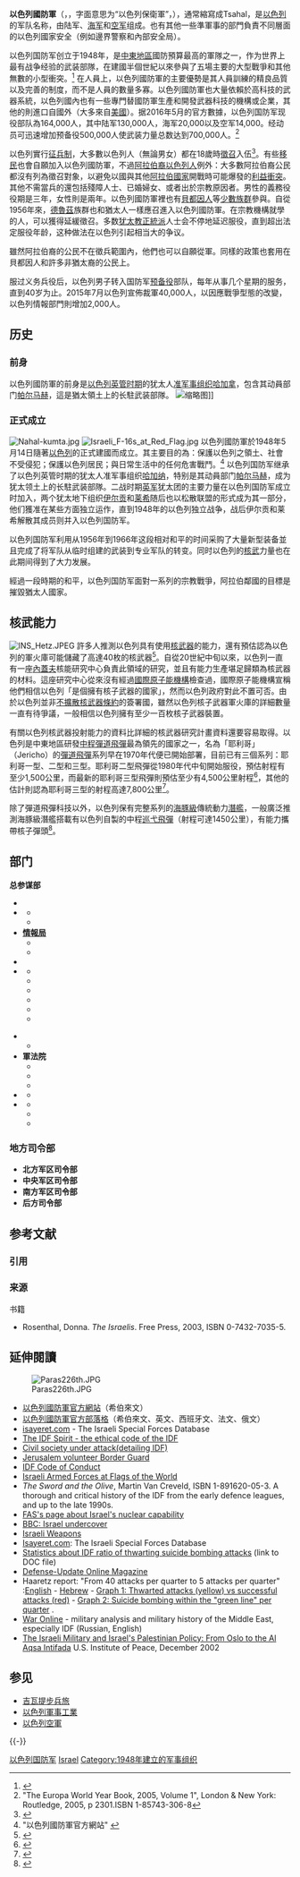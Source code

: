 {{Otheruses|IDF|subject=以色列的軍隊|other=「IDF」縮寫的其他意義}}
{{Infobox national military
|country            = 以色列
|image              = [[Image:Badge_of_the_Israel_Defense_Forces.svg|150px]]
|caption            = 以色列国防军标志
|founded            = 1948
|current_form       =
|disbanded          =
|branches           = {{flagicon|ISR|army}} [[以色列陸軍|以色列陸軍]]<br>{{flagicon|ISR|naval}} [[以色列海军|以色列海军]]<br>{{flagicon|ISR|air force}} [[以色列空军|以色列空军]]
<!-- Leadership -->
|minister           = [[納夫塔利·貝內特|納夫塔利·貝內特]]
|minister_title     = 總理
|commander          = [[Rav_Aluf|Rav Aluf]] [[阿维夫·科扎维|阿维夫·科扎维]]
|commander_title    = 总参谋长
<!-- Manpower -->
|age                = 18
|conscription       = 18
|manpower_data      = 2000 est.
|manpower_age       = 17–49
|available          = 1,499,186
|available_f        = 1,462,063
|fit                = 1,226,903
|fit_f              = 1,192,319
|reaching           = 50,348
|reaching_f         = 47,996
|active             = 169,500<ref name="IISS">{{cite book| title=The Military Balance 2019| author1=International Institute for Strategic Studies| author-link1=International Institute for Strategic Studies| date=15 February 2019| publisher=[[Routledge|Routledge]]| location=London| isbn=978-1857439885|page=346 | ref=IISS2019}}</ref>
*102,500名義務役
*67,000名志願役
<small>（[[List_of_countries_by_number_of_active_troops|全球第34名]]）</small>
|reserve            = 500,000<ref name="INSS"/>
<!-- Financial -->
|amount             = 50.6[[Israeli_new_shekel|₪]] billion<ref>{{Cite web |url=http://www.aviationweek.com/aw/generic/story_channel.jsp?channel=defense&id=news%2Fdti%2F2012%2F01%2F01%2FDT_01_01_2012_p42-400663.xml&headline=Israel%20Uses%20Special%20Funds%20To%20Boost%20Spending |title=存档副本 |accessdate=2020-09-29 |archive-date=2018-12-24 |archive-url=https://web.archive.org/web/20181224210830/http://aviationweek.com/aw/generic/story_channel.jsp?channel=defense&id=news%2Fdti%2F2012%2F01%2F01%2FDT_01_01_2012_p42-400663.xml&headline=Israel%20Uses%20Special%20Funds%20To%20Boost%20Spending%20 |dead-url=no }}</ref> (~$13.5 billion)
|percent_GDP        = 6.8% (2011)<ref name="budget11">{{cite web |url=http://gb.zinio.com/reader.jsp?issue=416150696 |title=Analyzing numbers: The cost of Israeli defense is elusive (page 52) |author=David Esel |publisher=AviationWeek/dti |accessdate=2012-01-26 |archive-date=2017-09-11 |archive-url=https://web.archive.org/web/20170911115415/http://gb.zinio.com/reader.jsp?issue=416150696 |dead-url=yes }}</ref>
<!-- Industrial -->
|domestic_suppliers = [[以色列航太工业|以色列航太工业]]<br>[[以色列军事工业|以色列军事工业]]<br>[[以色列武器工业公司|以色列武器工业公司]]<br>[[Elbit_Systems|Elbit Systems]]<br>[[Elisra|Elisra]]<br>[[Elta|Elta]]<br>[[拉斐爾先進防禦系統公司|拉斐爾先進防禦系統公司]]<br>[[Soltam_Systems|Soltam Systems]]<br>[[Plasan|Plasan]]<br>[[Automotive_Industries|Automotive Industries]]<br>[[Hatehof|Hatehof]]<br>[[Israel_Shipyards|Israel Shipyards]]<br>[[SimiGon|SimiGon]]<br>[[BUL_Transmark|BUL Transmark]]<br>[[Aeronautics_Defense_Systems|Aeronautics Defense Systems]]<br>[[Ordnance_Corps_(Israel)|Israel Ordnance Corps]]<br>[[Meprolight|Meprolight]]
|foreign_suppliers  = {{EU}}<br>{{USA}}<br>{{GER}}<br>{{JPN}}<br>{{SWE}}<br>{{UK}}<br>{{FRA}}<br>{{RUS}}<br>{{UKR}}
<!-- Related aricles -->
|history            = [[第一次中东战争|独立战争]] (1948–1949)<br />[[Retribution_operations|Retribution operations]] (1950s–1960s)<br />[[第二次中东战争|第二次中东战争]] (1956)<br />[[War_over_Water|War over Water]] (1964–1967)<br />[[第三次中东战争|第三次中东战争]] (1967)<br />[[埃以消耗战争|埃以消耗战争]] (1967–1970)<br />[[赎罪日战争|赎罪日战争]] (1973)<br />[[1978_South_Lebanon_conflict|Litani]] (1978)<br />[[第五次中东战争|第五次中东战争]] (1982)<br />[[South_Lebanon_conflict_(1982–2000)|South Lebanon conflict]] (1982–2000)<br />[[巴勒斯坦大起义|巴勒斯坦大起义]] (1987–1993)<br />[[阿克萨群众起义|阿克萨群众起义]] (2000–2005)<br />[[2006年以黎冲突|2006年以黎冲突]] (2006)<br />[[加沙戰爭|加沙戰爭]] (2008–2009)<br />[[Military_operations_conducted_by_the_Israel_Defense_Forces|Other]]
|ranks              =
}}

'''以色列國防軍'''（{{lang-he|צבא ההגנה לישראל}}，{{Audio|He-Israeli Defense Forces.ogg|Tsva HaHagana LeYisrael}}，字面意思为“以色列保衛軍”，{{lang-en|Israel Defense Forces, IDF}}），通常縮寫成Tsahal{{nowrap|（{{rtl-lang|he|צה"ל}}）}}，是[[以色列|以色列]]的军队名称，由陆军、[[以色列海军|海军]]和[[以色列空军|空军]]组成。也有其他一些準軍事的部門負責不同層面的以色列國家安全（例如邊界警察和內部安全局）。

以色列国防军创立于1948年，是[[中東地區|中東地區]]國防預算最高的軍隊之一，作为世界上最有战争经验的武装部隊，在建國半個世紀以來參與了五場主要的大型戰爭和其他無數的小型衝突。<ref>{{Cite web |url=http://www.mfa.gov.il/mfa |title=The Israeli Ministry of Foreign Affairs |accessdate=2006-08-14 |archive-date=2006-08-18 |archive-url=https://web.archive.org/web/20060818011042/http://www.mfa.gov.il/mfa |dead-url=no }}</ref> 在人員上，以色列國防軍的主要優勢是其人員訓練的精良品質以及完善的制度，而不是人員的數量多寡。以色列國防軍也大量依賴於高科技的武器系統，以色列國內也有一些專門替國防軍生產和開發武器科技的機構或企業，其他的則進口自國外（大多來自[[美國|美國]]）。据2016年5月的官方數據，以色列国防军现役部队為164,000人，其中陆军130,000人，海军20,000以及空军14,000。经动员可迅速增加预备役500,000人使武装力量总数达到700,000人。<ref>"The Europa World Year Book, 2005, Volume 1", London & New York: Routledge, 2005, p 2301.ISBN 1-85743-306-8</ref>

以色列實行[[以色列征兵制|征兵制]]，大多數以色列人（無論男女）都在18歲時[[徵兵制|徵召]]入伍<ref>{{cite web 
 |url=http://www.mfa.gov.il/MFA/Facts%20About%20Israel/State/The%20Israel%20Defense%20Forces 
 |title=The Israel Defense Forces 
 |publisher=Israeli Ministry of Foreign Affairs 
 |accessdate=2006-10-21 
 |deadurl=yes 
 |archiveurl=https://web.archive.org/web/20070301071324/http://www.mfa.gov.il/mfa/facts%20about%20israel/state/the%20israel%20defense%20forces 
 |archivedate=2007-03-01 
 }}</ref>。有些[[移民|移民]]也會自願加入以色列國防軍，不過[[阿拉伯裔以色列人|阿拉伯裔以色列人]]例外：大多數阿拉伯裔公民都沒有列為徵召對象，以避免以國與其他[[阿拉伯國家|阿拉伯國家]]開戰時可能爆發的[[利益衝突|利益衝突]]。其他不需當兵的還包括殘障人士、已婚婦女、或者出於宗教原因者。男性的義務役役期是三年，女性則是兩年。以色列國防軍裡也有[[貝都因人|貝都因人]]等[[少數族群|少數族群]]參與。自從1956年來，[[德魯茲派|德魯茲]]族群也和猶太人一樣應召進入以色列國防軍。在宗教機構就學的人，可以獲得延緩徵召。多数[[犹太教正統派|犹太教正統派]]人士会不停地延迟服役，直到超出法定服役年龄，这种做法在以色列引起相当大的争议。

雖然阿拉伯裔的公民不在徵兵範圍內，他們也可以自願從軍。同樣的政策也套用在貝都因人和許多非猶太裔的公民上。

服过义务兵役后，以色列男子转入国防军[[预备役|预备役]]部队，每年从事几个星期的服务，直到40岁为止。2015年7月以色列宣佈裁軍40,000人，以因應戰爭型態的改變，以色列情報部門則增加2,000人。

== 历史 ==
===前身===
以色列國防軍的前身是[[以色列英管时期|以色列英管时期]]的犹太人[[准军事组织|准军事组织]][[哈加拿|哈加拿]]，包含其动員部门[[帕尔马赫|帕尔马赫]]，這是猶太領土上的长駐武装部隊。
[[File:Spike_LR_3.jpg|缩略图]]]]

===正式成立===
[[File:Nahal-kumta.jpg|thumb]]
[[File:Israeli_F-16s_at_Red_Flag.jpg|thumb]]
{{Main|以色列國防軍歷史}}
以色列國防軍於1948年5月14日隨著[[以色列|以色列]]的正式建國而成立。其主要目的為：保護以色列之領土、社會不受侵犯；保護以色列居民；與日常生活中的任何危害戰鬥。<ref>"以色列國防軍官方網站"  {{cite web |url=http://www1.idf.il/DOVER/site/homepage.asp?clr=1&sl=EN&id=-8888&force=1 |title=存档副本 |accessdate=2006-08-14 |deadurl=yes |archiveurl=https://web.archive.org/web/20060813113136/http://www1.idf.il/DOVER/site/homepage.asp?clr=1&sl=EN&id=-8888&force=1 |archivedate=2006-08-13 }}</ref>
以色列国防军继承了以色列英管时期的犹太人准军事组织[[哈加纳|哈加纳]]，特别是其动員部门[[帕尔马赫|帕尔马赫]]，成为犹太领土上的长駐武装部隊。二战时期[[英军|英军]]犹太团的主要力量在以色列国防军成立时加入，两个犹太地下组织[[伊尔贡|伊尔贡]]和[[莱希|莱希]]随后也以松散联盟的形式成为其一部分，他们獲准在某些方面独立运作，直到1948年的以色列独立战争，战后伊尔贡和莱希解散其成员则并入以色列国防军。 

以色列国防军利用从1956年到1966年这段相对和平的时间采购了大量新型装备並且完成了将军队从临时组建的武装到专业军队的转变。同时以色列的[[核武|核武]]力量也在此期间得到了大力发展。

經過一段時期的和平，以色列国防军面對一系列的宗教戰爭，阿拉伯鄰國的目標是摧毀猶太人國家。

== 核武能力 ==
[[File:INS_Hetz.JPEG|thumb]]
許多人推測以色列具有使用[[核武器|核武器]]的能力，還有預估認為以色列的軍火庫可能儲藏了高達40枚的核武器<ref>{{Cite web |url=http://www.janes.com/regional_news/africa_middle_east/news/jir/jir990901_1_n.shtml |title=存档副本 |accessdate=2012-01-29 |archive-date=2007-06-04 |archive-url=https://web.archive.org/web/20070604113702/http://www.janes.com/regional_news/africa_middle_east/news/jir/jir990901_1_n.shtml |dead-url=no }}</ref>。自從20世紀中旬以來，以色列一直有一座[[內蓋夫_(以色列)|內蓋夫]]核能研究中心負責此領域的研究，並且有能力生產堪足歸類為核武器的材料。這座研究中心從來沒有經過[[國際原子能機構|國際原子能機構]]檢查過，國際原子能機構宣稱他們相信以色列「是個擁有核子武器的國家」，然而以色列政府對此不置可否。由於以色列並非[[不擴散核武器條約|不擴散核武器條約]]的簽署國，雖然以色列核子武器軍火庫的詳細數量一直有待爭議，一般相信以色列擁有至少一百枚核子武器裝置。

有關以色列核武器投射能力的資料比詳細的核武器研究計畫資料還要容易取得。以色列是中東地區研發[[中程彈道飛彈|中程彈道飛彈]]最為領先的國家之一，名為「耶利哥」（Jericho）的[[彈道飛彈|彈道飛彈]]系列早在1970年代便已開始部署，目前已有三個系列：耶利哥一型、二型和三型。耶利哥二型飛彈從1980年代中旬開始服役，預估射程有至少1,500公里，而最新的耶利哥三型飛彈則預估至少有4,500公里射程<ref>{{cite web |url=http://www.wisconsinproject.org/countries/israel/howfar.html |title=存档副本 |accessdate=2007-03-27 |deadurl=yes |archiveurl=https://web.archive.org/web/20061231040821/http://www.wisconsinproject.org/countries/israel/howfar.html |archivedate=2006-12-31 }}</ref>，其他的估計則認為耶利哥三型的射程高達7,800公里<ref>{{Cite web |url=http://www.nuclearfiles.org/menu/key-issues/nuclear-weapons/basics/nuclear-stockpiles.htm |title=存档副本 |access-date=2012-01-29 |archive-url=https://web.archive.org/web/20090418013952/http://www.nuclearfiles.org/menu/key-issues/nuclear-weapons/basics/nuclear-stockpiles.htm |archive-date=2009-04-18 |dead-url=yes }}</ref>。

除了彈道飛彈科技以外，以色列保有完整系列的[[海豚級潛艇|海豚級]]傳統動力[[潛艦|潛艦]]，一般廣泛推測海豚級潛艦搭載有以色列自製的中程[[巡弋飛彈|巡弋飛彈]]（射程可達1450公里），有能力攜帶核子彈頭<ref>{{Cite web |url=http://www.fas.org/news/israel/e20000619israelmakes.htm |title=存档副本 |accessdate=2012-01-29 |archive-date=2007-09-04 |archive-url=https://web.archive.org/web/20070904050004/http://www.fas.org/news/israel/e20000619israelmakes.htm |dead-url=no }}</ref>。

== 部门 ==
'''总参谋部'''
*'''{{Link-en|以色列計畫局|Israeli Planning Directorate|計畫局}}'''
*'''{{Link-en|以色列作戰局|Israeli Operations Directorate|作戰局}}'''
**{{Link-en|以色列國防軍發言人|IDF Spokesperson's Unit|國防軍發言人}}
**{{Link-en|達多跨領域軍事研究中心|The Dado Center for Interdisciplinary Military Studies}}
*'''[[以色列軍事情報局|情報局]]'''
**{{Link-en|以色列情報隊|Israeli Intelligence Corps|情報隊}}
**{{Link-en|以色列軍事審查處|Israeli Military Censor|軍事審查處}}
*'''{{Link-en|深度兵團|Depth Corps}}'''
*'''{{Link-en|以色列人力局|Manpower Directorate|人力局}}'''
**{{Link-en|以色列憲兵|Israeli Military Police|憲兵}}
**{{Link-en|以色列教育暨青年隊|Israeli Education and Youth Corps|教育暨青年隊}}
**{{Link-en|以色列副官隊|Israeli Adjutant Corps|副官隊}}
**{{Link-en|以色列總務隊|Israeli General Corps|總務隊}}
**{{Link-en|隨軍拉比|Military Rabbinate}}
**{{Link-en|女性事務顧問|Women's Affairs advisor}}
<!--
**[[Manpower_Planning_and_Administration_brigade|Manpower Planning and Administration brigade]]
**[[Individuals'_Department|Individuals' Department]]
**[[Staff_Department|Staff Department]]-->
**{{Link-en|以色列主任預官|Israeli Chief Reserve Officer|主任預官}}
*'''軍法院'''
**{{Link-en|以色列軍事法庭|Israeli Military Court|軍事法庭}}
**{{Link-en|以色列軍法總長|Military Advocate General|軍法總長}}
**{{Link-en|以色列軍事上訴法院|Israeli Military Court of Appeals|軍事上訴法院}}
*'''{{Link-en|以色列電腦勤務局|Israeli Computer Service Directorate|電腦勤務局}}'''
**{{Link-en|C4I部隊|C4I Corps|C4I部隊}}
*'''{{Link-en|以色列科技暨後勤局|Technological and Logistics Directorate|科技暨後勤局}}'''
**{{link-en|以色列科技暨維修隊|Israeli Ordnance Corps|科技暨維修隊}}
**{{Link-en|以色列後勤隊|Israeli Logistics Corps|後勤隊}}
**{{Link-en|以色列醫務隊|Israeli Medical Corps|醫務隊}}
===地方司令部===
*'''北方军区司令部''' 
*'''中央军区司令部'''
*'''南方军区司令部''' 
*'''后方司令部'''
<!-- 
== 概要 ==
=== 现役和人力 ===
==== 正规军 ====
==== 预备队 ====
==== 边境警卫队 ====
==== 少数民族在IDF ====
==== 妇女在IDF ====
=== 开支和联盟 ===
== 高级军官 (总参谋部)==
=== 军事结构 ===
==== 陆军 ====
* '''[[GOC陆军总部|军团司令部]]'''
:*[[以色列步兵|步兵]]
:*[[装甲兵|装甲兵]]
:*[[以色列工兵|工兵]]
:*[[以色列炮兵|炮兵]]
:*[[以色列戰場情報部隊|以色列戰場情報部隊]]
:*[[以色列补助部队|补助部队]]
:*[[以色列军火|军火部]]
:*[[以色列后勤部队|后勤部队]]
:*[[C4I部队|C4I部队]]

*空軍
:*'''[[以色列空军|空军]]'''
::*[[以色列空中防卫网络|空中防卫网络]]

*海軍
:*'''[[以色列海军|海军]]'''


==== 其它 ====
*'''[[Military_Advocate_General|Military Advocate General]]'''
*'''[[以色列地区军事法院|地区军事法院]]'''
*'''[[参谋长财政顾问|参谋长财政顾问]]'''
*'''[[Coordinator_of_Government_Activities_in_the_Territories|Coordinator of Government Activities in the Territories]]'''
*'''[[以色列军校|军校]]'''
*[[以色列总储备官员|总储备官员]]
*'''[[以色列总理|总理]][[军事秘书|军事秘书]]'''
{{col-end}}
 -->

<!-- == 註釋 ==
{{Notelist}} -->

== 参考文献 ==
=== 引用 ===
{{Reflist}}

=== 来源 ===
{{ReflistH}}
; 书籍
* Rosenthal, Donna. ''The Israelis''. Free Press, 2003, ISBN 0-7432-7035-5.
{{ReflistF}}

== 延伸閱讀 ==
[[File:Paras226th.JPG|thumb]]
* [http://www.idf.il/ 以色列國防軍官方網站]{{Wayback|url=http://www.idf.il/ |date=20050204062513 }}（希伯來文）
* [http://www.idfblog.com 以色列國防軍官方部落格]{{Wayback|url=http://www.idfblog.com/ |date=20200927021525 }}（希伯來文、英文、西班牙文、法文、俄文）
* [http://www.isayeret.com/ isayeret.com] - The Israeli Special Forces Database
* [https://web.archive.org/web/20060430031938/http://www1.idf.il/dover/site/mainpage.asp?sl=EN&id=32 The IDF Spirit - the ethical code of the IDF]
* [https://web.archive.org/web/20060622225501/http://weekly.ahram.org.eg/2002/584/14inv.htm Civil society under attack(detailing IDF)]
* [https://web.archive.org/web/20110208051713/http://magavjerusalem.com/ Jerusalem volunteer Border Guard]
* [http://www.jcpa.org/brief/brief3-8.htm IDF Code of Conduct]{{Wayback|url=http://www.jcpa.org/brief/brief3-8.htm |date=20060720171758 }}
* [https://web.archive.org/web/20060113054742/http://www.fotw.net/flags/il%5E.html Israeli Armed Forces at Flags of the World]
* ''The Sword and the Olive'', Martin Van Creveld, ISBN 1-891620-05-3. A thorough and critical history of the IDF from the early defence leagues, and up to the late 1990s.
* [http://www.fas.org/nuke/guide/israel/nuke/ FAS's page about Israel's nuclear capability]{{Wayback|url=http://www.fas.org/nuke/guide/israel/nuke/ |date=20131112185627 }}
* [http://news.bbc.co.uk/1/hi/programmes/correspondent/1820862.stm BBC: Israel undercover]{{Wayback|url=http://news.bbc.co.uk/1/hi/programmes/correspondent/1820862.stm |date=20060823011746 }}
* [http://www.israeli-weapons.com Israeli Weapons]{{Wayback|url=http://www.israeli-weapons.com/ |date=20180930120959 }}
* [http://www.isayeret.com/ Isayeret.com]: The Israeli Special Forces Database
* [https://web.archive.org/web/20040331141054/http://www.idf.il/daily_statistics/english/5.doc Statistics about IDF ratio of thwarting suicide bombing attacks] (link to DOC file)
* [http://www.defense-update.com Defense-Update Online Magazine]{{Wayback|url=http://www.defense-update.com/ |date=20200906202631 }}
* Haaretz report: "From 40 attacks per quarter to 5 attacks per quarter" :[http://www.haaretz.com/hasen/spages/413396.html English]{{Wayback|url=http://www.haaretz.com/hasen/spages/413396.html |date=20040420160442 }} - [http://www.haaretz.co.il/hasite/pages/ShArtPE.jhtml?itemNo=413586&contrassID=2&subContrassID=1&sbSubContrassID=0 Hebrew]{{Wayback|url=http://www.haaretz.co.il/hasite/pages/ShArtPE.jhtml?itemNo=413586&contrassID=2&subContrassID=1&sbSubContrassID=0 |date=20070311003833 }} - [http://www.haaretz.co.il/hasite/images/printed/P080404/zza.jpg Graph 1: Thwarted attacks (yellow) vs successful attacks (red)]{{Wayback|url=http://www.haaretz.co.il/hasite/images/printed/P080404/zza.jpg |date=20060822123552 }} - [http://www.haaretz.co.il/hasite/images/printed/P080404/a.0.0804.10.2.9.jpg Graph 2: Suicide bombing within the "green line" per quarter]{{Wayback|url=http://www.haaretz.co.il/hasite/images/printed/P080404/a.0.0804.10.2.9.jpg |date=20060822123558 }} .
* [http://www.waronline.org/ War Online]{{Wayback|url=http://www.waronline.org/ |date=20060813111854 }} - military analysis and military history of the Middle East, especially IDF (Russian, English)
* [https://web.archive.org/web/20060814201910/http://www.usip.org/pubs/peaceworks/pwks47.html The Israeli Military and Israel's Palestinian Policy: From Oslo to the Al Aqsa Intifada] U.S. Institute of Peace, December 2002

== 参见 ==
* [[吉瓦提步兵旅|吉瓦提步兵旅]]
* [[以色列軍事工業|以色列軍事工業]]
* [[以色列空軍|以色列空軍]]

{{-}}
{{亞洲各国家和地區军事}}
{{巴以冲突}}

[[Category:以色列国防军|]]
[[Category:各国武装力量|Israel]]
[[Category:1948年建立的军事组织|Category:1948年建立的军事组织]]